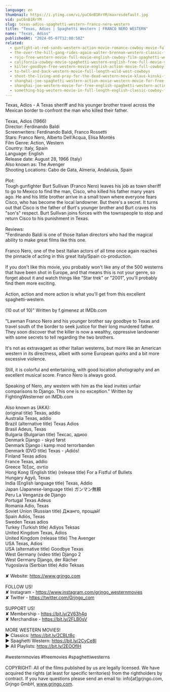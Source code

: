 ```yaml
---
language: en
thumbnail: https://i.ytimg.com/vi/puC6nB1RrYM/maxresdefault.jpg
vid: puC6nB1RrYM
slug: texas-adios-spaghetti-western-franco-nero-western
title: "Texas, Adios | Spaghetti Western | FRANCO NERO WESTERN"
name: "Texas, Adios"
publishedAt: "2024-05-07T12:00:58Z"
related:
  - gunfight-at-red-sands-western-action-movie-romance-cowboy-movie-full-length-film
  - the-over-the-hill-gang-rides-again-walter-brennan-western-classic-film-free-cowboy-movie
  - rojo-free-western-movie-full-movie-english-cowboy-film-spaghetti-western
  - california-cowboy-movie-spaghetti-western-english-free-full-movie-youtube-movies
  - killer-goodbye-free-western-movie-english-action-movie-full-cowboy-film
  - to-hell-and-back-western-movie-full-length-wild-west-cowboys
  - shoot-the-living-and-pray-for-the-dead-western-movie-klaus-kinski-full-movie
  - shanghai-joe-spaghetti-western-action-movie-western-movie-for-free-english
  - shanghai-joe-western-movie-for-free-english-spaghetti-western-action-movie
  - something-big-western-movie-in-full-length-english-classic-cowboy-film-free-full-westerns
---
```


Texas, Adios - A Texas sheriff and his younger brother travel across the Mexican border to confront the man who killed their father.<br />
<br />
Texas, Adios (1966)<br />
Director: Ferdinando Baldi <br />
Screenwriters: Ferdinando Baldi, Franco Rossetti <br />
Stars: Franco Nero, Alberto Dell'Acqua, Elisa Montés<br />
Film Genre: Action, Western <br />
Country: Italy, Spain<br />
Language: English<br />
Release date: August 28, 1966 (Italy)<br />
Also known as: The Avenger<br />
Shooting Locations: Cabo de Gata, Almeria, Andalusia, Spain<br />
<br />
Plot:<br />
Tough gunfighter Burt Sullivan (Franco Nero) leaves his job as town sheriff to go to Mexico to find the man, Cisco, who killed his father many years ago. He and his little brother arrive in a small town where everyone fears Cisco, who has become the local landowner. But there's a secret. It turns out that Cisco is the father of Burt's younger brother and Burt craves his "son's" respect. Burt Sullivan joins forces with the townspeople to stop and return Cisco to his punishment in Texas.<br />
<br />
Reviews:<br />
"Ferdinando Baldi is one of those Italian directors who had the magical ability to make great films like this one.<br />
<br />
Franco Nero, one of the best Italian actors of all time once again reaches the pinnacle of acting in this great Italy/Spain co-production.<br />
<br />
If you don't like this movie, you probably won't like any of the 500 westerns that have been shot in Europe, and that means this is not your genre, so forget about it and watch things like "Star trek" or "2001", you'll probably find them more exciting.<br />
<br />
Action, action and more action is what you'll get from this excellent spaghetti-western.<br />
<br />
(10 out of 10)" Written by f.gimenez at IMDb.com <br />
<br />
"Lawman Franco Nero and his younger brother say goodbye to Texas and travel south of the border to seek justice for their long murdered father. They soon discover that the killer is now a wealthy, oppressive landowner with some secrets to tell regarding the two brothers.<br />
<br />
It's not as extravagant as other Italian westerns, but more like an American western in its directness, albeit with some European quirks and a bit more excessive violence.<br />
<br />
Still, it is colorful and entertaining, with good location photography and an excellent musical score. Franco Nero is always good.<br />
<br />
Speaking of Nero, any western with him as the lead invites unfair comparisons to Django. This one is no exception." Written by FightingWesterner on IMDb.com <br />
<br />
Also known as (AKA):<br />
(original title) Texas, addio<br />
Australia Texas, addio<br />
Brazil (alternative title) Texas Adios<br />
Brasil Adeus, Texas<br />
Bulgaria (Bulgarian title) Тексас, адиоо<br />
Denmark Django - skyd først<br />
Denmark Django i kamp mod terrorbanden<br />
Denmark (DVD title) Texas - ¡Adiós!<br />
Finland Texas adios<br />
France Texas, addio<br />
Greece Τέξας, αντίο<br />
Hong Kong (English title) (release title) For a Fistful of Bullets<br />
Hungary Agyő, Texas<br />
India (English language title) Texas, Addio<br />
Japan (Japanese-language title) ガンマン無頼<br />
Peru La Venganza de Django<br />
Portugal Texas Adeus<br />
Romania Adio, Texas<br />
Soviet Union (Russian title) Джанго, прощай!<br />
Spain Adiós, Texas<br />
Sweden Texas adios<br />
Turkey (Turkish title) Adiyos Teksas<br />
United Kingdom Texas, Adios<br />
United Kingdom (release title) The Avenger<br />
USA Texas, Adios<br />
USA (alternative title) Goodbye Texas<br />
West Germany (video title) Django 2<br />
West Germany Django, der Rächer<br />
Yugoslavia (Serbian title) Adio Teksas<br />
<br />
✘ Website: https://www.grjngo.com<br />
<br />
FOLLOW US!<br />
✘ Instagram - https://www.instagram.com/grjngo_westernmovies<br />
✘ Twitter - https://twitter.com/Grjngo_com<br />
<br />
SUPPORT US!<br />
✘ Membership - https://bit.ly/2V63h4q<br />
✘ Merchandise - https://bit.ly/2FLB0sV<br />
<br />
MORE WESTERN MOVIES! <br />
► Classics: https://bit.ly/2CBLt8c <br />
► Spaghetti Western: https://bit.ly/2CyCe8I <br />
► All Playlists: https://bit.ly/2EOOfIH <br />
<br />
#westernmovies #freemovies #spaghettiwesterns<br />
<br />
COPYRIGHT: All of the films published by us are legally licensed. We have acquired the rights (at least for specific territories) from the rightholders by contract. If you have questions please send an email to: info[at]grjngo.com, Grjngo GmbH, www.grjngo.com.
